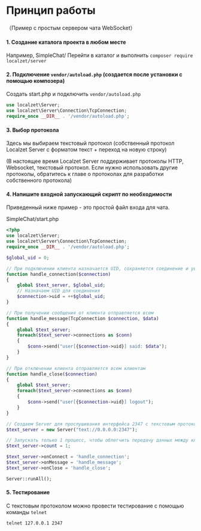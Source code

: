 
# Принцип работы
（Пример с простым сервером чата WebSocket）

#### 1. Создание каталога проекта в любом месте
Например, SimpleChat/
Перейти в каталог и выполнить `composer require localzet/server`

#### 2. Подключение `vendor/autoload.php` (создается после установки с помощью композера)
Создать start.php и подключить `vendor/autoload.php`
```php
use localzet\Server;
use localzet\Server\Connection\TcpConnection;
require_once __DIR__ . '/vendor/autoload.php';
```

#### 3. Выбор протокола
Здесь мы выбираем текстовый протокол (собственный протокол Localzet Server с форматом текст + переход на новую строку)

(В настоящее время Localzet Server поддерживает протоколы HTTP, Websocket, текстовый протокол. Если нужно использовать другие протоколы, обратитесь к главе о протоколах для разработки собственного протокола)

#### 4. Напишите входной запускающий скрипт по необходимости
Приведенный ниже пример - это простой файл входа для чата.

SimpleChat/start.php
```php
<?php
use localzet\Server;
use localzet\Server\Connection\TcpConnection;
require_once __DIR__ . '/vendor/autoload.php';

$global_uid = 0;

// При подключении клиента назначается UID, сохраняется соединение и уведомляются все клиенты
function handle_connection($connection)
{
    global $text_server, $global_uid;
    // Назначаем UID для соединения
    $connection->uid = ++$global_uid;
}

// При получении сообщения от клиента отправляется всем
function handle_message(TcpConnection $connection, $data)
{
    global $text_server;
    foreach($text_server->connections as $conn)
    {
        $conn->send("user[{$connection->uid}] said: $data");
    }
}

// При отключении клиента отправляется всем клиентам
function handle_close($connection)
{
    global $text_server;
    foreach($text_server->connections as $conn)
    {
        $conn->send("user[{$connection->uid}] logout");
    }
}

// Создаем Server для прослушивания интерфейса 2347 с текстовым протоколом
$text_server = new Server("text://0.0.0.0:2347");

// Запускать только 1 процесс, чтобы облегчить передачу данных между клиентами
$text_server->count = 1;

$text_server->onConnect = 'handle_connection';
$text_server->onMessage = 'handle_message';
$text_server->onClose = 'handle_close';

Server::runAll();
```

#### 5. Тестирование
С текстовым протоколом можно провести тестирование с помощью команды `telnet`
```shell
telnet 127.0.0.1 2347
```
